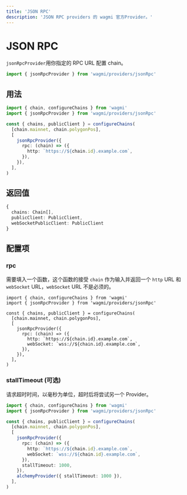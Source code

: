 ```yaml
---
title: 'JSON RPC'
description: 'JSON RPC providers 的 wagmi 官方Provider。'
---
```



# JSON RPC

`jsonRpcProvider`用你指定的 RPC URL 配置 chain。

```ts
import { jsonRpcProvider } from 'wagmi/providers/jsonRpc'
```

## 用法

```ts
import { chain, configureChains } from 'wagmi'
import { jsonRpcProvider } from 'wagmi/providers/jsonRpc'

const { chains, publicClient } = configureChains(
  [chain.mainnet, chain.polygonPos],
  [
    jsonRpcProvider({
      rpc: (chain) => ({
        http: `https://${chain.id}.example.com`,
      }),
    }),
  ],
)
```

## 返回值

```ts
{
  chains: Chain[],
  publicClient: PublicClient,
  webSocketPublicClient: PublicClient
}
```

## 配置项

### rpc

需要填入一个函数，这个函数的接受 `chain` 作为输入并返回一个 `http` URL 和 `webSocket` URL，`webSocket` URL 不是必须的。

```tsx {8-11}
import { chain, configureChains } from 'wagmi'
import { jsonRpcProvider } from 'wagmi/providers/jsonRpc'

const { chains, publicClient } = configureChains(
  [chain.mainnet, chain.polygonPos],
  [
    jsonRpcProvider({
      rpc: (chain) => ({
        http: `https://${chain.id}.example.com`,
        webSocket: `wss://${chain.id}.example.com`,
      }),
    }),
  ],
)
```

### stallTimeout (可选)

请求超时时间，以毫秒为单位，超时后将尝试另一个 Provider。

```ts {12}
import { chain, configureChains } from 'wagmi'
import { jsonRpcProvider } from 'wagmi/providers/jsonRpc'

const { chains, publicClient } = configureChains(
  [chain.mainnet, chain.polygonPos],
  [
    jsonRpcProvider({
      rpc: (chain) => ({
        http: `https://${chain.id}.example.com`,
        webSocket: `wss://${chain.id}.example.com`,
      }),
      stallTimeout: 1000,
    }),
    alchemyProvider({ stallTimeout: 1000 }),
  ],
)
```
